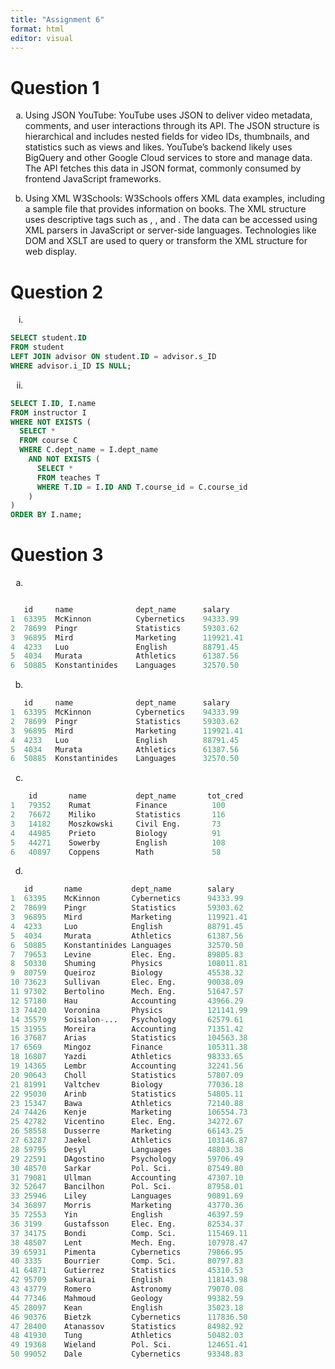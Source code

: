 ---
title: "Assignment 6"
format: html
editor: visual
---

# Question 1

a)  Using JSON YouTube: YouTube uses JSON to deliver video metadata, comments, and user interactions through its API. The JSON structure is hierarchical and includes nested fields for video IDs, thumbnails, and statistics such as views and likes. YouTube’s backend likely uses BigQuery and other Google Cloud services to store and manage data. The API fetches this data in JSON format, commonly consumed by frontend JavaScript frameworks.

b)  Using XML W3Schools: W3Schools offers XML data examples, including a sample file that provides information on books. The XML structure uses descriptive tags such as <book>, <author>, and <price>. The data can be accessed using XML parsers in JavaScript or server-side languages. Technologies like DOM and XSLT are used to query or transform the XML structure for web display.

# Question 2

i)  

``` sql
SELECT student.ID
FROM student
LEFT JOIN advisor ON student.ID = advisor.s_ID
WHERE advisor.i_ID IS NULL;
```

ii) 

``` sql
SELECT I.ID, I.name
FROM instructor I
WHERE NOT EXISTS (
  SELECT *
  FROM course C
  WHERE C.dept_name = I.dept_name
    AND NOT EXISTS (
      SELECT *
      FROM teaches T
      WHERE T.ID = I.ID AND T.course_id = C.course_id
    )
)
ORDER BY I.name;
```

# Question 3

a)  

``` r

   id     name              dept_name      salary
1  63395  McKinnon          Cybernetics    94333.99
2  78699  Pingr             Statistics     59303.62
3  96895  Mird              Marketing      119921.41
4  4233   Luo               English        88791.45
5  4034   Murata            Athletics      61387.56
6  50885  Konstantinides    Languages      32570.50
```

b)  

``` r
   id     name              dept_name      salary
1  63395  McKinnon          Cybernetics    94333.99
2  78699  Pingr             Statistics     59303.62
3  96895  Mird              Marketing      119921.41
4  4233   Luo               English        88791.45
5  4034   Murata            Athletics      61387.56
6  50885  Konstantinides    Languages      32570.50
```

c)  

``` r
    id       name           dept_name       tot_cred
1   79352    Rumat          Finance          100
2   76672    Miliko         Statistics       116
3   14182    Moszkowski     Civil Eng.       73
4   44985    Prieto         Biology          91
5   44271    Sowerby        English          108
6   40897    Coppens        Math             58
```

d)  

``` r
   id       name           dept_name        salary
1  63395    McKinnon       Cybernetics      94333.99
2  78699    Pingr          Statistics       59303.62
3  96895    Mird           Marketing        119921.41
4  4233     Luo            English          88791.45
5  4034     Murata         Athletics        61387.56
6  50885    Konstantinides Languages        32570.50
7  79653    Levine         Elec. Eng.       89805.83
8  50330    Shuming        Physics          108011.81
9  80759    Queiroz        Biology          45538.32
10 73623    Sullivan       Elec. Eng.       90038.09
11 97302    Bertolino      Mech. Eng.       51647.57
12 57180    Hau            Accounting       43966.29
13 74420    Voronina       Physics          121141.99
14 35579    Soisalon-...   Psychology       62579.61
15 31955    Moreira        Accounting       71351.42
16 37687    Arias          Statistics       104563.38
17 6569     Mingoz         Finance          105311.38
18 16807    Yazdi          Athletics        98333.65
19 14365    Lembr          Accounting       32241.56
20 90643    Choll          Statistics       57807.09
21 81991    Valtchev       Biology          77036.18
22 95030    Arinb          Statistics       54805.11
23 15347    Bawa           Athletics        72140.88
24 74426    Kenje          Marketing        106554.73
25 42782    Vicentino      Elec. Eng.       34272.67
26 58558    Dusserre       Marketing        66143.25
27 63287    Jaekel         Athletics        103146.87
28 59795    Desyl          Languages        48803.38
29 22591    DAgostino      Psychology       59706.49
30 48570    Sarkar         Pol. Sci.        87549.80
31 79081    Ullman         Accounting       47307.10
32 52647    Bancilhon      Pol. Sci.        87958.01
33 25946    Liley          Languages        90891.69
34 36897    Morris         Marketing        43770.36
35 72553    Yin            English          46397.59
36 3199     Gustafsson     Elec. Eng.       82534.37
37 34175    Bondi          Comp. Sci.       115469.11
38 48507    Lent           Mech. Eng.       107978.47
39 65931    Pimenta        Cybernetics      79866.95
40 3335     Bourrier       Comp. Sci.       80797.83
41 64871    Gutierrez      Statistics       45310.53
42 95709    Sakurai        English          118143.98
43 43779    Romero         Astronomy        79070.08
44 77346    Mahmoud        Geology          99382.59
45 28097    Kean           English          35023.18
46 90376    Bietzk         Cybernetics      117836.50
47 28400    Atanassov      Statistics       84982.92
48 41930    Tung           Athletics        50482.03
49 19368    Wieland        Pol. Sci.        124651.41
50 99052    Dale           Cybernetics      93348.83
```

